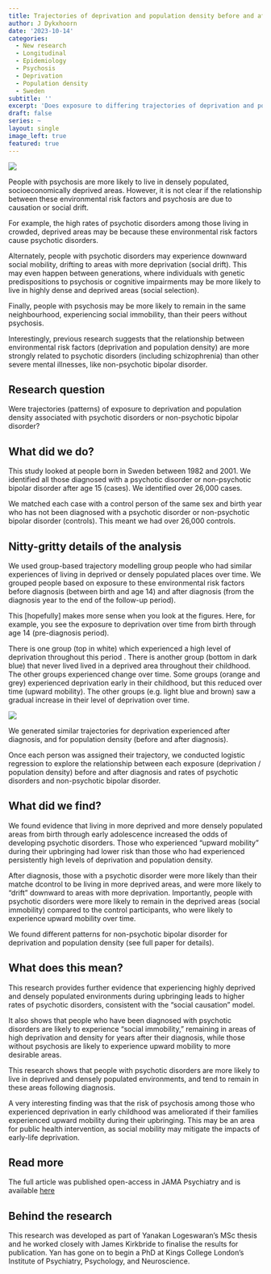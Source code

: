 ```yaml
---
title: Trajectories of deprivation and population density before and after diagnosis with a psychotic disorder
author: J Dykxhoorn
date: '2023-10-14'
categories:
  - New research
  - Longitudinal 
  - Epidemiology
  - Psychosis
  - Deprivation
  - Population density
  - Sweden
subtitle: ''
excerpt: 'Does exposure to differing trajectories of deprivation and population density affect rates of psychotic disorders?'
draft: false
series: ~
layout: single
image_left: true
featured: true
---
```


![](/Users/jen/Desktop/featured.png)

People with psychosis are more likely to live in densely populated, socioeconomically deprived areas. However, it is not clear if the relationship between these environmental risk factors and psychosis are due to causation or social drift. 

For example, the high rates of psychotic disorders among those living in crowded, deprived areas may be because these environmental risk factors cause psychotic disorders. 

Alternately, people with psychotic disorders may experience downward social mobility, drifting to areas with more deprivation (social drift). This may even happen between generations, where individuals with genetic predispositions to psychosis or cognitive impairments may be more likely to live in highly dense and deprived areas (social selection).

Finally, people with psychosis may be more likely to remain in the same neighbourhood, experiencing social immobility, than their peers without psychosis. 

Interestingly, previous research suggests that the relationship between environmental risk factors (deprivation and population density) are more strongly related to psychotic disorders (including schizophrenia) than other severe mental illnesses, like non-psychotic bipolar disorder. 


## Research question
Were trajectories (patterns) of exposure to deprivation and population density associated with psychotic disorders or non-psychotic bipolar disorder? 


## What did we do? 
This study looked at people born in Sweden between 1982 and 2001. We identified all those diagnosed with a psychotic disorder or non-psychotic bipolar disorder after age 15 (cases). We identified over 26,000 cases. 

We matched each case with a control person of the same sex and birth year who has not been diagnosed with a psychotic disorder or non-psychotic bipolar disorder (controls). This meant we had over 26,000 controls. 


## Nitty-gritty details of the analysis
We used group-based trajectory modelling group people who had similar experiences of living in deprived or densely populated places over time. We grouped people based on exposure to these environmental risk factors before diagnosis (between birth and age 14) and after diagnosis (from the diagnosis year to the end of the follow-up period).

This [hopefully] makes more sense when you look at the figures. 
Here, for example, you see the exposure to deprivation over time from birth through age 14 (pre-diagnosis period).

There is one group (top in white) which experienced a high level of deprivation throughout this period . There is another group (bottom in dark blue) that never lived lived in a deprived area throughout their childhood. The other groups experienced change over time. Some groups (orange and grey) experienced deprivation early in their childhood, but this reduced over time (upward mobility). The other groups (e.g. light blue and brown) saw a gradual increase in their level of deprivation over time.

![](/Users/)

We generated similar trajectories for deprivation experienced after diagnosis, and for population density (before and after diagnosis).

Once each person was assigned their trajectory, we conducted logistic regression to explore the relationship between each exposure (deprivation / population density) before and after diagnosis and rates of psychotic disorders and non-psychotic bipolar disorder. 


## What did we find? 
We found evidence that living in more deprived and more densely populated areas from birth through early adolescence increased the odds of developing psychotic disorders. Those who experienced "upward mobility" during their upbringing had lower risk than those who had experienced persistently high levels of deprivation and population density. 

After diagnosis, those with a psychotic disorder were more likely than their matche dcontrol to be living in more deprived areas, and were more likely to "drift" downward to areas with more deprivation. Importantly, people with psychotic disorders were more likely to remain in the deprived areas (social immobility) compared to the control participants, who were likely to experience upward mobility over time. 

We found different patterns for non-psychotic bipolar disorder for deprivation and population density (see full paper for details).


## What does this mean? 
This research provides further evidence that experiencing highly deprived and densely populated environments during upbringing leads to higher rates of psychotic disorders, consistent with the "social causation" model. 

It also shows that people who have been diagnosed with psychotic disorders are likely to experience "social immobility," remaining in areas of high deprivation and density for years after their diagnosis, while those without psychosis are likely to experience upward mobility to more desirable areas. 

This research shows that people with psychotic disorders are more likely to live in deprived and densely populated environments, and tend to remain in these areas following diagnosis. 

A very interesting finding was that the risk of psychosis among those who experienced deprivation in early childhood was ameliorated if their families experienced upward mobility during their upbringing. This may be an area for public health intervention, as social mobility may mitigate the impacts of early-life deprivation.  


## Read more
The full article was published open-access in JAMA Psychiatry and is available
[here](https://pubmed.ncbi.nlm.nih.gov/37672257/)


## Behind the research
This research was developed as part of Yanakan Logeswaran's MSc thesis and he worked closely with James Kirkbride to finalise the results for publication. Yan has gone on to begin a PhD at Kings College London's Institute of Psychiatry, Psychology, and Neuroscience. 